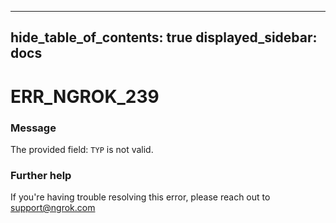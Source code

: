 

---
hide_table_of_contents: true
displayed_sidebar: docs
---


# ERR_NGROK_239

### Message
The provided field: `TYP` is not valid.

<ErrorDetails error="err_ngrok_239" />



### Further help
If you're having trouble resolving this error, please reach out to [support@ngrok.com](mailto:support@ngrok.com?subject=Help%20with%20ERR_NGROK_239)

